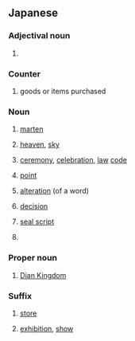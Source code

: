 {{also|でん}}
==Japanese==

===Adjectival noun===
{{ja-adj|infl=tari}}

# {{ja-def|恬}}

===Counter===
{{ja-pos|counter}}

# {{ja-def|点}} goods or items purchased

===Noun===
{{ja-noun}}

# {{ja-def|貂|黄鼬}} [[marten]]
# {{ja-def|天}} [[heaven]], [[sky]]
# {{ja-def|典}} [[ceremony]], [[celebration]], [[law]] [[code]]
# {{ja-def|点}} [[point]]
# {{ja-def|転}} [[alteration]] (of a word)
# {{ja-def|奠}} [[decision]]
# {{ja-def|篆}} [[w:seal script|seal script]]
# {{ja-def|纏}}

===Proper noun===
{{ja-pos|proper}}

# {{ja-def|滇}} [[w:Dian Kingdom|Dian Kingdom]]

===Suffix===
{{ja-pos|suffix}}

# {{ja-def|店}} [[store]]
# {{ja-def|展}} [[exhibition]], [[show]]